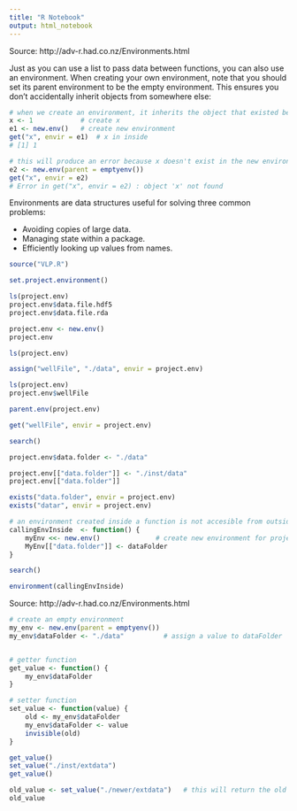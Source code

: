 ```yaml
---
title: "R Notebook"
output: html_notebook
---
```


Source: http://adv-r.had.co.nz/Environments.html

Just as you can use a list to pass data between functions, you can also use an environment. When creating your own environment, note that you should set its parent environment to be the empty environment. This ensures you don’t accidentally inherit objects from somewhere else:

```r
# when we create an environment, it inherits the object that existed before
x <- 1            # create x
e1 <- new.env()   # create new environment
get("x", envir = e1)  # x in inside
# [1] 1
```

```r
# this will produce an error because x doesn't exist in the new environment
e2 <- new.env(parent = emptyenv())
get("x", envir = e2)
# Error in get("x", envir = e2) : object 'x' not found
```

Environments are data structures useful for solving three common problems:

* Avoiding copies of large data.
* Managing state within a package.
* Efficiently looking up values from names.


```r
source("VLP.R")

set.project.environment()

ls(project.env)
project.env$data.file.hdf5
project.env$data.file.rda
```


```r
project.env <- new.env()
project.env
```

```r
ls(project.env)
```

```r
assign("wellFile", "./data", envir = project.env)
```

```r
ls(project.env)
project.env$wellFile
```

```r
parent.env(project.env)
```


```r
get("wellFile", envir = project.env)
```

```r
search()
```

```r
project.env$data.folder <- "./data"
```

```r
project.env[["data.folder"]] <- "./inst/data"
project.env[["data.folder"]]
```

```r
exists("data.folder", envir = project.env)
exists("datar", envir = project.env)
```

```r
# an environment created inside a function is not accesible from outside
callingEnvInside  <- function() {
    myEnv <<- new.env()              # create new environment for project
    MyEnv[["data.folder"]] <- dataFolder   
}

search()

environment(callingEnvInside)
```

Source: http://adv-r.had.co.nz/Environments.html

```r
# create an empty environment
my_env <- new.env(parent = emptyenv())
my_env$dataFolder <- "./data"          # assign a value to dataFolder


# getter function
get_value <- function() {
    my_env$dataFolder
}

# setter function
set_value <- function(value) {
    old <- my_env$dataFolder
    my_env$dataFolder <- value
    invisible(old)
}

get_value()
set_value("./inst/extdata")
get_value()
```

```r
old_value <- set_value("./newer/extdata")   # this will return the old value
old_value
```

